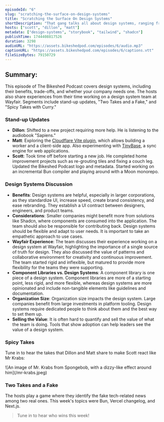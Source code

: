 ```yaml
---
episodeId: "6"
slug: "scratching-the-surface-on-design-systems"
title: "Scratching the Surface On Design Systems"
shortDescription: "That gang talks all about design systems, ranging from what they are, why you may (or may not) need one, and then share a few spicy takes on Storybook, modals, and Tailwind!"
hosts: ["scott", "dillon", "matt"]
metadata: ["design-systems", "storybook", "tailwind", "shadcn"]
publishTime: 1744408817526
duration: 3298
audioURL: "https://assets.bikeshedpod.com/episodes/6/audio.mp3"
captionURL: "https://assets.bikeshedpod.com/episodes/6/captions.vtt"
fileSizeBytes: 79150729
---
```


## Summary:

This episode of The Bikeshed Podcast covers design systems, including their benefits, trade-offs, and whether your company needs one. The hosts also share experiences from their time working on a design system team at Wayfair. Segments include stand-up updates, "Two Takes and a Fake," and "Spicy Takes with Curry."

### Stand-up Updates

* **Dillon**: Shifted to a new project requiring more help. He is listening to the audiobook "Sapiens."
* **Matt**: Exploring the [Cloudflare Vite plugin](https://www.npmjs.com/package/@cloudflare/vite-plugin), which allows building a worker and a client-side app. Also experimenting with [TinyBase](https://tinybase.org/), a sync engine for web applications.
* **Scott**: Took time off before starting a new job. He completed home improvement projects such as re-grouting tiles and fixing a couch leg. Updated the Bikeshed Podcast logo and metadata. Started working on an incremental Bun compiler and playing around with a Moon monorepo.

### Design Systems Discussion

* **Benefits**: Design systems are helpful, especially in larger corporations, as they standardize UI, increase speed, create brand consistency, and ease rebranding. They establish a UI contract between designers, engineers, and product teams.
* **Considerations**: Smaller companies might benefit more from solutions like Shadcn, where components are consumed into the application. The team should also be responsible for contributing back. Design systems should be flexible and adapt to user needs. It is important to take an empathetic approach to use cases.
* **Wayfair Experience**: The team discusses their experience working on a design system at Wayfair, highlighting the importance of a single source of truth for design. They also discussed the value of patterns and collaborative environment for creativity and continuous improvement. The team started rigid and inflexible, but matured to provide more flexibility for the teams they were supporting.
* **Component Libraries vs. Design Systems**: A component library is one piece of a design system. Component libraries are more of a starting point, less rigid, and more flexible, whereas design systems are more opinionated and include non-tangible elements like guidelines and documentation.
* **Organization Size**: Organization size impacts the design system. Large companies benefit from large investments in platform tooling. Design systems require dedicated people to think about them and the best way to set them up.
* **Selling the Value**: It is often hard to quantify and sell the value of what the team is doing. Tools that show adoption can help leaders see the value of a design system.

### Spicy Takes

Tune in to hear the takes that Dillon and Matt share to make Scott react like Mr Krabs:

<div className="flex items-center justify-center">![An image of Mr. Krabs from Spongebob, with a dizzy-like effect around him](/mr-krabs.jpeg)</div>

### Two Takes and a Fake

The hosts play a game where they identify the fake tech-related news among two real ones. This week's topics were Bun, Vercel changelog, and Next.js.

> Tune in to hear who wins this week!